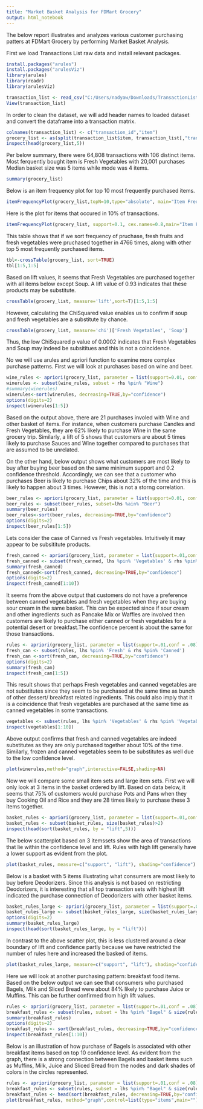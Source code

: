 ---
title: "Market Basket Analysis for FDMart Grocery"
output: html_notebook
---

The below report illustrates and analyzes various customer purchasing patters at FDMart Grocery by performing Market Basket Analysis. 

First we load Transactions List raw data and install relevant packages. 

```{r}

install.packages("arules")
install.packages("arulesViz")
library(arules)
library(readr)
library(arulesViz)

transaction_list <- read_csv("C:/Users/nadyaw/Downloads/TransactionList.csv", col_names = FALSE)
View(transaction_list)
```

In order to clean the dataset, we will add header names to loaded dataset and convert the dataframe into a transaction matrix.

```{r}
colnames(transaction_list) <- c("transaction_id","item")
grocery_list <- as(split(transaction_list$item, transaction_list[,"transaction_id"]), "transactions")
inspect(head(grocery_list,5))
```
Per below summary, there were 64,808 transactions with 106 distinct items.
Most ferquently bought item is Fresh Vegetables with 20,001 purchases
Median basket size was 5 items while mode was 4 items.

```{r}
summary(grocery_list)
```


 
Below is an item frequency plot for top 10 most frequently purchased items.
```{r}
itemFrequencyPlot(grocery_list,topN=10,type="absolute", main="Item Frequency,Absolute")

```

Here is the plot for items that occured in 10% of transactions.
```{r}
itemFrequencyPlot(grocery_list, support=0.1, cex.names=0.8,main="Item Frequency,10% Support")

```


This table shows that if we sort frequency of pruchase, fresh fruits and fresh vegetables were pruchased together in 4766 times, along with other top 5 most frequently purchased items.
```{r}
tbl<-crossTable(grocery_list, sort=TRUE)
tbl[1:5,1:5]
```

Based on lift values, it seems that Fresh Vegetables are purchased together with all items below except Soup. A lift value of 0.93 indicates that these products may be substitute. 

```{r}
crossTable(grocery_list, measure='lift',sort=T)[1:5,1:5]
```

However, calculating the ChiSquared value enables us to confirm if soup and fresh vegetables are a substitute by chance.
```{r}
crossTable(grocery_list, measure='chi')['Fresh Vegetables', 'Soup']
```
Thus, the low ChiSquared p value of 0.0002 indicates that Fresh Vegetables and Soup may indeed be subsititues and this is not a coincidence.

No we will use arules and apriori function to examine more complex purchase patterns. 
First we will look at purchases based on wine and beer.

```{r}
wine_rules <- apriori(grocery_list, parameter = list(support=0.01, conf =0.15))
winerules <- subset(wine_rules, subset = rhs %pin% "Wine")
#summary(winerules)
winerules<-sort(winerules, decreasing=TRUE,by="confidence")
options(digits=2)
inspect(winerules[1:5])
```
Based on the output above, there are 21 purchases involed with Wine and other basket of items.
For instance, when customers purchase Candles and Fresh Vegetables, they are 62% likely to purchase Wine in the same grocery trip. Similarly, a lift of 5 shows that customers are about 5 times likely to purchase Sauces and Wine together compared to purchases that are assumed to be unrelated.

On the other hand, below output shows what customers are most likely to buy after buying beer based on the same minimum support and 0.2 confidence threshold.
Accordingly, we can see that a customer who purchases Beer is likely to purchase Chips about 32% of the time and this is likely to happen about 3 times. However, this is not a storng correlation. 

```{r}
beer_rules <- apriori(grocery_list, parameter = list(support=0.01, conf =0.1))
beer_rules <- subset(beer_rules, subset=lhs %ain% "Beer")
summary(beer_rules)
beer_rules<-sort(beer_rules, decreasing=TRUE,by="confidence")
options(digits=2)
inspect(beer_rules[1:5])
```

Lets consider the case of Canned vs Fresh vegetables. Intuitively it may appear to be subsititute products. 

```{r}
fresh_canned <- apriori(grocery_list, parameter = list(support=.01,conf = .08))
fresh_canned <- subset(fresh_canned, lhs %pin% 'Vegetables' & rhs %pin% 'Sour Cream')
summary(fresh_canned)
fresh_canned<-sort(fresh_canned, decreasing=TRUE,by="confidence")
options(digits=2)
inspect(fresh_canned[1:10])
```

It seems from the above output that customers do not have a preference between canned vegetables and fresh vegetables when they are buying sour cream in the same basket.
This can be expected since if sour cream and other ingredients such as Pancake Mix or Waffles are involved then customers are likely to purchase either canned or fresh vegetables for a potential desert or breakfast.The confidence percent is about the same for those transactions.

```{r}
rules <- apriori(grocery_list, parameter = list(support=.01,conf = .08))
fresh_can <- subset(rules, lhs %pin% 'Fresh' & rhs %pin% 'Canned')
fresh_can <-sort(fresh_can, decreasing=TRUE,by="confidence")
options(digits=2)
summary(fresh_can)
inspect(fresh_can[1:5])
```

This result shows that perhaps Fresh vegetables and canned vegetables are not substitutes since they seem to be purchased at the same time as bunch of other dessert/ breakfast related ingredients. This could also imply that it is a coincidence that fresh vegetables are purchased at the same time as canned vegetables in some transactions.

```{r}
vegetables <- subset(rules, lhs %pin% 'Vegetables' & rhs %pin% 'Vegetables')
inspect(vegetables[1:10])
```
Above output confirms that fresh and canned vegetables are indeed substitutes as they are only purchased together about 10% of the time. Similarly, frozen and canned vegetables seem to be substitutes as well due to the low confidence level.

```{r}
plot(winerules,method="graph",interactive=FALSE,shading=NA)
```

Now we will compare some small item sets and large item sets.
First we will only look at 3 items in the basket ordered by lift.
Based on data below, it seems that 75% of customers would purchase Pots and Pans when they buy Cooking Oil and Rice and they are 28 times likely to purchase these 3 items together.


```{r}
basket_rules <- apriori(grocery_list, parameter = list(support=.01,conf = .15))
basket_rules <- subset(basket_rules, size(basket_rules)>2)
inspect(head(sort(basket_rules, by = "lift",5)))
```
The below scatterplot based on 3 itemssets show the area of transactions that lie within the confidence level and lift. Rules with high lift generally have a lower support as evident from the plot.
```{r}
plot(basket_rules, measure=c("support", "lift"), shading="confidence")
```
Below is a basket with 5 items illustrating what consumers are most likely to buy before Deodorizers.
Since this analysis is not based on restricting Deodorizers, it is interesting that all top transaction sets with highest lift indicated the purchase connection of Deodorizers with other basket items.


```{r}
basket_rules_large <- apriori(grocery_list, parameter = list(support=.01,conf = .15))
basket_rules_large <- subset(basket_rules_large, size(basket_rules_large)>4)
options(digits=2)
summary(basket_rules_large)
inspect(head(sort(basket_rules_large, by = "lift")))
```
In contrast to the above scatter plot, this is less clustered around a clear boundary of lift and confidence partly because we have restricted the number of rules here and increased the basked of items.

```{r}
plot(basket_rules_large, measure=c("support", "lift"), shading="confidence")
```

Here we will look at another purchasing pattern: breakfast food items.
Based on the below output we can see that consumers who purchased Bagels, Milk and Sliced Bread were about 84% likely to purchase Juice or Muffins. This can be further confirmed from high lift values.

```{r}
rules <- apriori(grocery_list, parameter = list(support=.01,conf = .08))
breakfast_rules <- subset(rules, subset = lhs %pin% "Bagel" & size(rules) > 2)
summary(breakfast_rules)
options(digits=2)
breakfast_rules <- sort(breakfast_rules, decreasing=TRUE,by="confidence")
inspect(breakfast_rules[1:10])

```

Below is an illustration of how purchase of Bagels is associated with other breakfast items based on top 10 confidence level. As evident from the graph, there is a strong connection between Bagels and basket items such as Muffins, Milk, Juice and Sliced Bread from the nodes and dark shades of colors in the circles represented.

```{r}
rules <- apriori(grocery_list, parameter = list(support=.01,conf = .08))
breakfast_rules <- subset(rules, subset = lhs %pin% "Bagel" & size(rules) > 2)
breakfast_rules <- head(sort(breakfast_rules, decreasing=TRUE,by="confidence"),10)
plot(breakfast_rules, method="graph",control=list(type="items",main=""))
```

